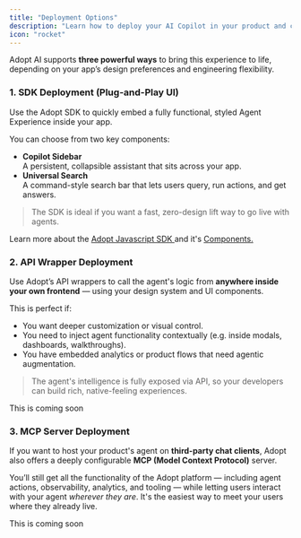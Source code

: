 ```yaml
---
title: "Deployment Options"
description: "Learn how to deploy your AI Copilot in your product and choose the right integration method"
icon: "rocket"
---
```


Adopt AI supports **three powerful ways** to bring this experience to life, depending on your app’s design preferences and engineering flexibility.

### 1. SDK Deployment (Plug-and-Play UI)

Use the Adopt SDK to quickly embed a fully functional, styled Agent Experience inside your app.

You can choose from two key components:

- **Copilot Sidebar**\
  A persistent, collapsible assistant that sits across your app.
- **Universal Search**\
  A command-style search bar that lets users query, run actions, and get answers.

> The SDK is ideal if you want a fast, zero-design lift way to go live with agents.

Learn more about the [Adopt Javascript SDK ](/javascript-sdk/introduction)and it's [Components. ](/javascript-sdk/components)

### 2. API Wrapper Deployment

Use Adopt’s API wrappers to call the agent's logic from **anywhere inside your own frontend** — using your design system and UI components.

This is perfect if:

- You want deeper customization or visual control.
- You need to inject agent functionality contextually (e.g. inside modals, dashboards, walkthroughs).
- You have embedded analytics or product flows that need agentic augmentation.

> The agent's intelligence is fully exposed via API, so your developers can build rich, native-feeling experiences.

<Note>
  This is coming soon
</Note>

### 3. MCP Server Deployment

If you want to host your product's agent on **third-party chat clients**, Adopt also offers a deeply configurable **MCP (Model Context Protocol)** server.

You’ll still get all the functionality of the Adopt platform — including agent actions, observability, analytics, and tooling — while letting users interact with your agent _wherever they are_. It's the easiest way to meet your users where they already live.

<Note>
  This is coming soon
</Note>
